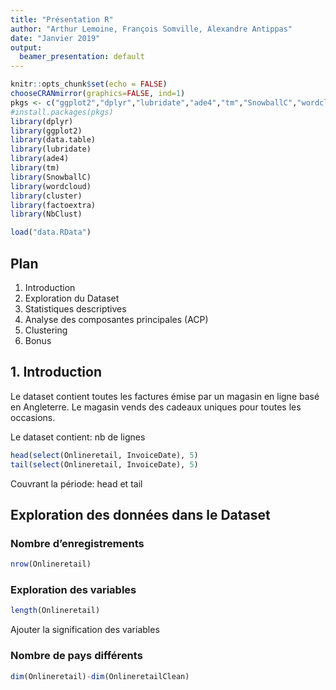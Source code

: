 ```yaml
---
title: "Présentation R"
author: "Arthur Lemoine, François Somville, Alexandre Antippas"
date: "Janvier 2019"
output:
  beamer_presentation: default
---
```


```r
knitr::opts_chunk$set(echo = FALSE)
chooseCRANmirror(graphics=FALSE, ind=1)
pkgs <- c("ggplot2","dplyr","lubridate","ade4","tm","SnowballC","wordcloud","cluster","factoextra","NbClust")
#install.packages(pkgs)
library(dplyr)
library(ggplot2)
library(data.table)
library(lubridate)
library(ade4)
library(tm)
library(SnowballC)
library(wordcloud)
library(cluster)
library(factoextra)
library(NbClust)
```

```r
load("data.RData")
```

## Plan
1. Introduction
2. Exploration du Dataset
3. Statistiques descriptives
4. Analyse des composantes principales (ACP)
5. Clustering
6. Bonus

## 1. Introduction 
Le dataset contient toutes les factures émise par un magasin en ligne basé en Angleterre. Le magasin vends des cadeaux uniques pour toutes les occasions.

Le dataset contient: nb de lignes
```r
head(select(Onlineretail, InvoiceDate), 5)
tail(select(Onlineretail, InvoiceDate), 5)
```

Couvrant la période: head et tail

## Exploration des données dans le Dataset 
### Nombre d'enregistrements
```r
nrow(Onlineretail)
```
### Exploration des variables
```r
length(Onlineretail)
```
Ajouter la signification des variables

### Nombre de pays différents
```r
dim(Onlineretail)-dim(OnlineretailClean)
```